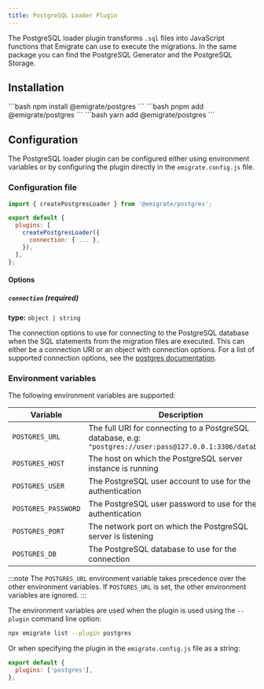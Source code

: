 ```yaml
---
title: PostgreSQL Loader Plugin
---
```



The PostgreSQL loader plugin transforms `.sql` files into JavaScript functions that Emigrate can use to execute the migrations. In the same package you can find the <Link href="/plugins/generators/postgres/">PostgreSQL Generator</Link> and the <Link href="/plugins/storage/postgres/">PostgreSQL Storage</Link>.

## Installation

<Tabs>
  <TabItem label="npm">
    ```bash
    npm install @emigrate/postgres
    ```
  </TabItem>
  <TabItem label="pnpm">
    ```bash
    pnpm add @emigrate/postgres
    ```
  </TabItem>
  <TabItem label="yarn">
    ```bash
    yarn add @emigrate/postgres
    ```
  </TabItem>
</Tabs>

## Configuration

The PostgreSQL loader plugin can be configured either using environment variables or by configuring the plugin directly in the <Link href="/reference/configuration/">`emigrate.config.js` file</Link>.

### Configuration file

```js title="emigrate.config.js" {1,4-8}
import { createPostgresLoader } from '@emigrate/postgres';

export default {
  plugins: [
    createPostgresLoader({
      connection: { ... },
    }),
  ],
};
```

#### Options

##### `connection` (required)

**type:** `object | string`

The connection options to use for connecting to the PostgreSQL database when the SQL statements from the migration files are executed. This can either be a connection URI or an object with connection options.
For a list of supported connection options, see the [postgres documentation](https://github.com/porsager/postgres#connection).

### Environment variables

The following environment variables are supported:

| Variable            | Description                                                                                                 | Default       |
| ------------------- | ----------------------------------------------------------------------------------------------------------- | ------------- |
| `POSTGRES_URL`      | The full URI for connecting to a PostgreSQL database, e.g: `"postgres://user:pass@127.0.0.1:3306/database"` |               |
| `POSTGRES_HOST`     | The host on which the PostgreSQL server instance is running                                                 | `"localhost"` |
| `POSTGRES_USER`     | The PostgreSQL user account to use for the authentication                                                   |               |
| `POSTGRES_PASSWORD` | The PostgreSQL user password to use for the authentication                                                  |               |
| `POSTGRES_PORT`     | The network port on which the PostgreSQL server is listening                                                | `5432`        |
| `POSTGRES_DB`       | The PostgreSQL database to use for the connection                                                           |               |

:::note
The `POSTGRES_URL` environment variable takes precedence over the other environment variables. If `POSTGRES_URL` is set, the other environment variables are ignored.
:::

The environment variables are used when the plugin is used using the `--plugin` command line option:

```bash
npx emigrate list --plugin postgres
```

Or when specifying the plugin in the <Link href="/reference/configuration/">`emigrate.config.js` file</Link> as a string:

```js title="emigrate.config.js" {2}
export default {
  plugins: ['postgres'],
};
```
